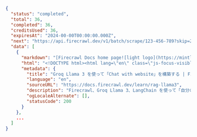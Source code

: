```json 完了
{
  "status": "completed",
  "total": 36,
  "completed": 36,
  "creditsUsed": 36,
  "expiresAt": "2024-00-00T00:00:00.000Z",
  "next": "https://api.firecrawl.dev/v1/batch/scrape/123-456-789?skip=26",
  "data": [
    {
      "markdown": "[Firecrawl Docs home page![light logo](https://mintlify.s3-us-west-1.amazonaws.com/firecrawl/logo/light.svg)!...",
      "html": "<!DOCTYPE html><html lang=\"en\" class=\"js-focus-visible lg:[--scroll-mt:9.5rem]\" data-js-focus-visible=\"\">...",
      "metadata": {
        "title": "Groq Llama 3 を使って「Chat with website」を構築する | Firecrawl",
        "language": "en",
        "sourceURL": "https://docs.firecrawl.dev/learn/rag-llama3",
        "description": "Firecrawl、Groq Llama 3、LangChain を使って「自分のウェブサイトとチャットする」ボットの作り方を学びます。",
        "ogLocaleAlternate": [],
        "statusCode": 200
      }
    },
    ...
  ]
}
```
